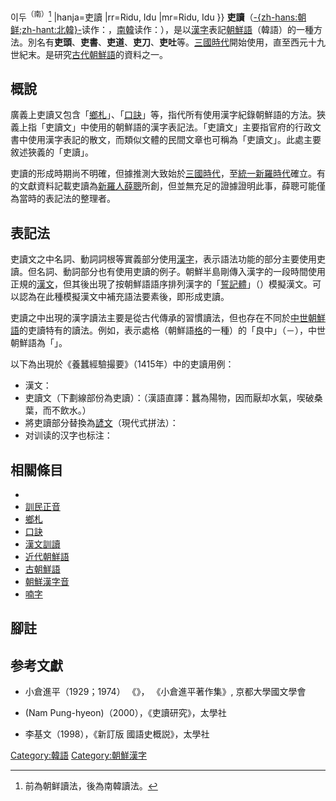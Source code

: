 {{Infobox Korean name
|img=Yuseopilji.jpg
|caption=19世紀吏讀書籍《[[儒胥必知|儒胥必知]]》
|hangul=리두<sup>（北）</sup>{{·}}이두<sup>（南）</sup><ref>前為朝鲜讀法，後為南韓讀法。</ref>
|hanja=吏讀
|rr=Ridu, Idu
|mr=Ridu, Idu
}}
'''吏讀'''（[[朝鮮民主主義人民共和國|-{zh-hans:朝鲜;zh-hant:北韓}-]]读作：{{lang|ko|리두}}，[[南韓|南韓]]读作：{{lang|ko|이두}}），是以[[漢字|漢字]]表記[[朝鮮語|朝鮮語]]（韓語）的一種方法。別名有'''吏頭'''、'''吏書'''、'''吏道'''、'''吏刀'''、'''吏吐'''等。[[三國_(朝鮮)|三國時代]]開始使用，直至西元十九世紀末。是研究[[古朝鮮語|古代朝鮮語]]的資料之一。
{{漢字}}
{{Korean writing}}

== 概說 ==
廣義上吏讀又包含「[[鄉札|鄉札]]」、「[[口訣_(朝鮮語)|口訣]]」等，指代所有使用漢字紀錄朝鮮語的方法。狹義上指「吏讀文」中使用的朝鮮語的漢字表記法。「吏讀文」主要指官府的行政文書中使用漢字表記的散文，而類似文體的民間文章也可稱為「吏讀文」。此處主要敘述狹義的「吏讀」。

吏讀的形成時期尚不明確，但據推測大致始於[[三國_(朝鮮)|三國時代]]，至[[新羅|統一新羅時代]]確立。有的文獻資料記載吏讀為[[新羅人|新羅人]][[薛聰_(新羅)|薛聰]]所創，但並無充足的證據證明此事，薛聰可能僅為當時的表記法的整理者。

== 表記法 ==
吏讀文之中名詞、動詞詞根等實義部分使用[[漢字|漢字]]，表示語法功能的部分主要使用吏讀。但名詞、動詞部分也有使用吏讀的例子。朝鮮半島剛傳入漢字的一段時間使用正規的[[文言文|漢文]]，但其後出現了按朝鮮語語序排列漢字的「[[誓記體|誓記體]]」（{{lang|ko|서기체}}）模擬漢文。可以認為在此種模擬漢文中補充語法要素後，即形成吏讀。

吏讀之中出現的漢字讀法主要是從古代傳承的習慣讀法，但也存在不同於[[中世朝鮮語|中世朝鮮語]]的吏讀特有的讀法。例如，表示處格（朝鮮語[[格_(語法)|格]]的一種）的「良中」（－{{古韓語|아ᄒᆡ}}），中世朝鮮語為「{{lang|ko|-애/-에}}」。

以下為出現於《養蠶經驗撮要》（1415年）中的吏讀用例：

* 漢文：{{lang|ko|蠶陽物，大惡水，故食而不飲。}}
* 吏讀文（下劃線部份為吏讀）：{{lang|ko|蠶<u>段</u>陽物<u>是乎等用良</u>，水氣<u>乙</u>厭却，桑葉<u>哛</u>喫破<u>爲遣</u>，飲水<u>不冬</u>。}}（漢語直譯：蠶為陽物，因而厭却水氣，喫破桑葉，而不飲水。）
* 將吏讀部分替換為[[諺文|諺文]]（現代式拼法）：{{lang|ko|蠶딴 陽物이온들쓰아，水氣을 厭卻，桑葉뿐 喫破하고，飲水안들。}}
* 对训读的汉字也标注：{{lang|ko|{{ruby|蠶|누에}}는 {{ruby|陽|양}}{{ruby|物|물}}{{ruby|是|이}}므로, {{ruby|水|물}}{{ruby|氣|기}}를 {{ruby|厭|싫}}어해, {{ruby|桑|뽕}}{{ruby|葉|잎}}뿐 {{ruby|喫|먹}}고, {{ruby|水|물}}을{{ruby|飲|마시지}}않는다.}}

==相關條目==
*{{tsl|ko|유서필지|儒胥必知}}
*[[訓民正音|訓民正音]]
*[[鄉札|鄉札]]
*[[口訣_(朝鮮語)|口訣]]
*[[漢文訓讀|漢文訓讀]]
*[[近代朝鮮語|近代朝鮮語]]
*[[古朝鮮語|古朝鮮語]]
*[[朝鮮漢字音|朝鮮漢字音]]
*[[喃字|喃字]]

==腳註==
{{reflist}}

==参考文獻==
*小倉進平（1929；1974） 《{{lang|ja|郷歌及び吏読の研究}}》， 《小倉進平著作集》, 京都大學國文學會
*{{lang|ko|남풍현}}(Nam Pung-hyeon)（2000），《吏讀研究》，太學社
*李基文（1998），《新訂版 國語史概説》，太學社

{{韓語}}
{{Authority control}}

[[Category:韓語|Category:韓語]]
[[Category:朝鮮漢字|Category:朝鮮漢字]]